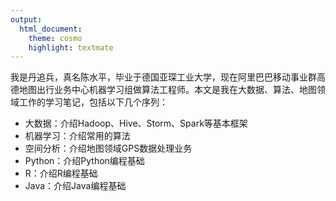 ```yaml
---
output:
  html_document:
    theme: cosmo
    highlight: textmate
---
```


我是丹追兵，真名陈水平，毕业于德国亚琛工业大学，现在阿里巴巴移动事业群高德地图出行业务中心机器学习组做算法工程师。本文是我在大数据、算法、地图领域工作的学习笔记，包括以下几个序列：

+ 大数据：介绍Hadoop、Hive、Storm、Spark等基本框架
+ 机器学习：介绍常用的算法
+ 空间分析：介绍地图领域GPS数据处理业务
+ Python：介绍Python编程基础
+ R：介绍R编程基础
+ Java：介绍Java编程基础

